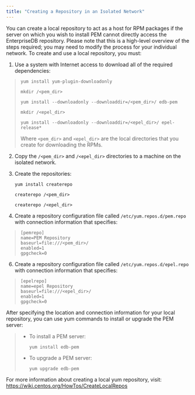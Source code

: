 ```yaml
---
title: "Creating a Repository in an Isolated Network"
---
```


<div id="creating_pem_repo_isolated_network" class="registered_link"></div>


You can create a local repository to act as a host for RPM packages if the server on which you wish to install PEM cannot directly access the EnterpriseDB repository. Please note that this is a high-level overview of the steps required; you may need to modify the process for your individual network. To create and use a local repository, you must:

1.  Use a system with Internet access to download all of the required dependencies:

> 
> 
> ``` text
> yum install yum-plugin-downloadonly
> 
> mkdir /<pem_dir>
> 
> yum install --downloadonly --downloaddir=/<pem_dir>/ edb-pem
> 
> mkdir /<epel_dir>
> 
> yum install --downloadonly --downloaddir=/<epel_dir>/ epel-release*
> ```
> 
> Where `<pem_dir>` and `<epel_dir>` are the local directories that you create for downloading the RPMs.

2.  Copy the `/<pem_dir>` and `/<epel_dir>` directories to a machine on the isolated network.

3.  Create the repositories:
    
    ``` text
    yum install createrepo
    
    createrepo /<pem_dir>
    
    createrepo /<epel_dir>
    ```

4.  Create a repository configuration file called `/etc/yum.repos.d/pem.repo` with connection information that specifies:

> 
> 
> ``` text
> [pemrepo]
> name=PEM Repository
> baseurl=file:///<pem_dir>/
> enabled=1
> gpgcheck=0
> ```

6.  Create a repository configuration file called `/etc/yum.repos.d/epel.repo` with connection information that specifies:

> 
> 
> ``` text
> [epelrepo]
> name=epel Repository
> baseurl=file:///<epel_dir>/
> enabled=1
> gpgcheck=0
> ```

After specifying the location and connection information for your local repository, you can use yum commands to install or upgrade the PEM server:

>   - To install a PEM server:
>     
>     ``` text
>     yum install edb-pem
>     ```
> 
>   - To upgrade a PEM server:
>     
>     ``` text
>     yum upgrade edb-pem
>     ```

For more information about creating a local yum repository, visit: <https://wiki.centos.org/HowTos/CreateLocalRepos>
